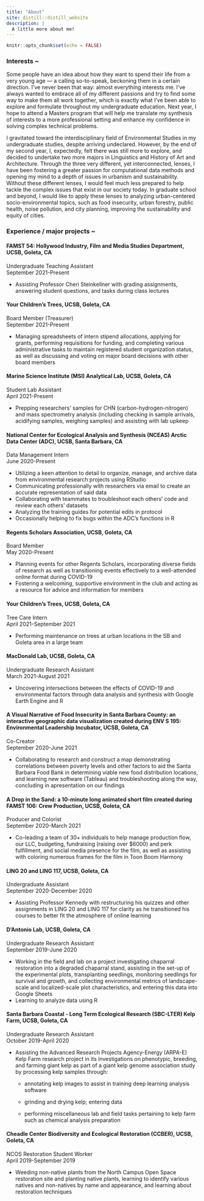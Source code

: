 ```yaml
---
title: "About"
site: distill::distill_website
description: |
  A little more about me!
---
```


```r
knitr::opts_chunk$set(echo = FALSE)
```

### Interests ~

Some people have an idea about how they want to spend their life from a very young age — a calling so-to-speak, beckoning them in a certain direction. I’ve never been that way: almost everything interests me. I’ve always wanted to embrace all of my different passions and try to find some way to make them all work together, which is exactly what I’ve been able to explore and formulate throughout my undergraduate education. Next year, I hope to attend a Masters program that will help me translate my synthesis of interests to a more professional setting and enhance my confidence in solving complex technical problems.

I gravitated toward the interdisciplinary field of Environmental Studies in my undergraduate studies, despite arriving undeclared. However, by the end of my second year, I, expectedly, felt there was still more to explore, and decided to undertake two more majors in Linguistics and History of Art and Architecture. Through the three very different, yet interconnected, lenses, I have been fostering a greater passion for computational data methods and opening my mind to a depth of issues in urbanism and sustainability. Without these different lenses, I would feel much less prepared to help tackle the complex issues that exist in our society today. In graduate school and beyond, I would like to apply these lenses to analyzing urban-centered socio-environmental topics, such as food insecurity, urban forestry, public health, noise pollution, and city planning, improving the sustainability and equity of cities.

### Experience / major projects ~

#### FAMST 54: Hollywood Industry, Film and Media Studies Department, UCSB, Goleta, CA  
Undergraduate Teaching Assistant  
September 2021-Present  

* Assisting Professor Cheri Steinkellner with grading assignments, answering student questions, and tasks during class lectures

#### Your Children’s Trees, UCSB, Goleta, CA  
Board Member (Treasurer)  
September 2021-Present  

* Managing spreadsheets of intern stipend allocations, applying for grants, performing requisitions for funding, and completing various administrative tasks to maintain registered student organization status, as well as discussing and voting on major board decisions with other board members

#### Marine Science Institute (MSI) Analytical Lab, UCSB, Goleta, CA  
Student Lab Assistant  
April 2021-Present  

* Prepping researchers’ samples for CHN (carbon-hydrogen-nitrogen) and mass spectrometry analysis (including checking in sample arrivals, acidifying samples, weighing samples) and assisting with lab upkeep

#### National Center for Ecological Analysis and Synthesis (NCEAS) Arctic Data Center (ADC), UCSB, Santa Barbara, CA  
Data Management Intern  
June 2020-Present  

* Utilizing a keen attention to detail to organize, manage, and archive data from environmental research projects using RStudio
* Communicating professionally with researchers via email to create an accurate representation of said data
* Collaborating with teammates to troubleshoot each others’ code and review each others’ datasets
* Analyzing the training guides for potential edits in protocol
* Occasionally helping to fix bugs within the ADC’s functions in R

#### Regents Scholars Association, UCSB, Goleta, CA  
Board Member  
May 2020-Present  

* Planning events for other Regents Scholars, incorporating diverse fields of research as well as transitioning events effectively to a well-attended online format during COVID-19
* Fostering a welcoming, supportive environment in the club and acting as a resource for advice and information for members

#### Your Children’s Trees, UCSB, Goleta, CA  
Tree Care Intern  
April 2021-September 2021  

* Performing maintenance on trees at urban locations in the SB and Goleta area in a large team

#### MacDonald Lab, UCSB, Goleta, CA  
Undergraduate Research Assistant  
March 2021-August 2021  

* Uncovering intersections between the effects of COVID-19 and environmental factors through data analysis and synthesis with Google Earth Engine and R

#### A Visual Narrative of Food Insecurity in Santa Barbara County: an interactive geographic data visualization created during ENV S 195: Environmental Leadership Incubator, UCSB, Goleta, CA  
Co-Creator  
September 2020-June 2021  

* Collaborating to research and construct a map demonstrating correlations between poverty levels and other factors to aid the Santa Barbara Food Bank in determining viable new food distribution locations, and learning new software (Tableau) and troubleshooting along the way, concluding in apresentation on our findings

#### A Drop in the Sand: a 10-minute long animated short film created during FAMST 106: Crew Production, UCSB, Goleta, CA  
Producer and Colorist  
September 2020-March 2021  

* Co-leading a team of 30+ individuals to help manage production flow, our LLC, budgeting, fundraising (raising over $6000) and perk fulfillment, and social media presence for the film, as well as assisting with coloring numerous frames for the film in Toon Boom Harmony

#### LING 20 and LING 117, UCSB, Goleta, CA  
Undergraduate Assistant  
September 2020-December 2020  

* Assisting Professor Kennedy with restructuring his quizzes and other assignments in LING 20 and LING 117 for clarity as he transitioned his courses to better fit the atmosphere of online learning

#### D’Antonio Lab, UCSB, Goleta, CA  
Undergraduate Research Assistant  
September 2019-June 2020  

* Working in the field and lab on a project investigating chaparral restoration into a degraded chaparral stand, assisting in the set-up of the experimental plots, transplanting seedlings, monitoring seedlings for survival and growth, and collecting environmental metrics of landscape-scale and localized-scale plot characteristics, and entering this data into Google Sheets
* Learning to analyze data using R

#### Santa Barbara Coastal - Long Term Ecological Research (SBC-LTER) Kelp Farm, UCSB, Goleta, CA
Undergraduate Research Assistant  
October 2019-April 2020  

* Assisting the Advanced Research Projects Agency-Energy (ARPA-E) Kelp Farm research project in its investigations on phenotypic, breeding, and farming giant kelp as part of a giant kelp genome association study by processing kelp samples through:  

  * annotating kelp images to assist in training deep learning analysis software  
  
  * grinding and drying kelp; entering data  
  
  * performing miscellaneous lab and field tasks pertaining to kelp farm such as chemical analysis preparation  

#### Cheadle Center Biodiversity and Ecological Restoration (CCBER), UCSB, Goleta, CA  
NCOS Restoration Student Worker  
April 2019-September 2019  

* Weeding non-native plants from the North Campus Open Space restoration site and planting native plants, learning to identify various natives and non-natives by name and appearance, and learning about restoration techniques